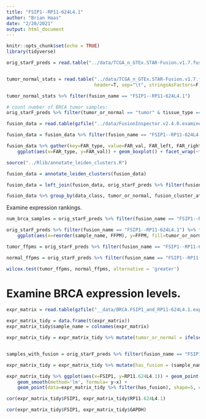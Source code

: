 ```yaml
---
title: "FSIP1--RP11-624L4.1"
author: "Brian Haas"
date: "2/20/2021"
output: html_document
---
```


```r
knitr::opts_chunk$set(echo = TRUE)
library(tidyverse)
```

```r

orig_starF_preds = read.table("../data/TCGA_n_GTEx.STAR-Fusion.v1.7.fusion_preds.decorated.tsv.gz", header=T, sep="\t", stringsAsFactors=F)


tumor_normal_stats = read.table("../data/TCGA_n_GTEx.STAR-Fusion.v1.7.fusion_preds.stats.tsv.gz", 
                                header=T, sep="\t", stringsAsFactors=F)

tumor_normal_stats %>% filter(fusion_name == "FSIP1--RP11-624L4.1")
```


```r
# count number of BRCA tumor samples:
orig_starF_preds %>% filter(tumor_or_normal == "tumor" & tissue_type == "BRCA") %>% select(data_class, sample_name) %>% unique() %>% count()

```



```r
fusion_data = read.table(gzfile("../data/FusionInspector.v2.4.0.examine_recurrents.tsv.gz"), header=T, sep="\t", stringsAsFactors=F)

fusion_data = fusion_data %>% filter(fusion_name == "FSIP1--RP11-624L4.1") %>% filter(is_primary)

```

```r

fusion_data %>% gather(key=FAR_type, value=FAR_val, FAR_left, FAR_right) %>%
    ggplot(aes(x=FAR_type, y=FAR_val)) + geom_boxplot() + facet_wrap(~fusion_name)

```



```r

source("../Rlib/annotate_leiden_clusters.R")

fusion_data = annotate_leiden_clusters(fusion_data)

fusion_data = left_join(fusion_data, orig_starF_preds %>% filter(fusion_name == "FSIP1--RP11-624L4.1") %>% select(sample_name, tumor_or_normal) %>% unique(), by='sample_name')

fusion_data %>% group_by(data_class, tumor_or_normal, fusion_cluster_att) %>% tally()

```



Examine expression rankings.

```r

num_brca_samples = orig_starF_preds %>% filter(fusion_name == "FSIP1--RP11-624L4.1") %>% filter(is_primary) %>% nrow()

orig_starF_preds %>% filter(fusion_name == "FSIP1--RP11-624L4.1") %>% filter(is_primary) %>%
    ggplot(aes(x=reorder(sample_name, FFPM), y=FFPM, fill=tumor_or_normal)) + geom_col() + xlab(paste0(num_brca_samples, " BRCA samples ranked by FSIP1--RP11-624L4.1 FFPM")) + theme(axis.text.x=element_blank())
```

```r

tumor_ffpms = orig_starF_preds %>% filter(fusion_name == "FSIP1--RP11-624L4.1") %>% filter(is_primary) %>% filter(tumor_or_normal == "tumor") %>% pull(FFPM)

normal_ffpms = orig_starF_preds %>% filter(fusion_name == "FSIP1--RP11-624L4.1") %>% filter(is_primary) %>% filter(tumor_or_normal == "normal") %>% pull(FFPM)

wilcox.test(tumor_ffpms, normal_ffpms, alternative = 'greater')

```


# Examine BRCA expression levels.

```r

expr_matrix = read.table(gzfile("__data/BRCA.FSIP1_and_RP11-624L4.1.expression.matrix.gz"), header=T, row.names = 1, check.names = F )

expr_matrix_tidy = data.frame(t(expr_matrix))
expr_matrix_tidy$sample_name = colnames(expr_matrix)

expr_matrix_tidy = expr_matrix_tidy %>% mutate(tumor_or_normal = ifelse(grepl("-NT$", sample_name), "normal", "tumor"))


samples_with_fusion = orig_starF_preds %>% filter(fusion_name == "FSIP1--RP11-624L4.1") %>% select(sample_name) %>% unique() %>% pull(sample_name)

expr_matrix_tidy = expr_matrix_tidy %>% mutate(has_fusion = (sample_name %in% samples_with_fusion))

```

```r

expr_matrix_tidy %>% ggplot(aes(x=FSIP1, y=RP11.624L4.1)) + geom_point(alpha=0.5, aes(color=tumor_or_normal)) +
    geom_smooth(method='lm', formula= y~x) +
    geom_point(data=expr_matrix_tidy %>% filter(has_fusion), shape=5, color='black')


```

```r
cor(expr_matrix_tidy$FSIP1, expr_matrix_tidy$RP11.624L4.1)

```


```r
cor(expr_matrix_tidy$FSIP1, expr_matrix_tidy$GAPDH)

```


